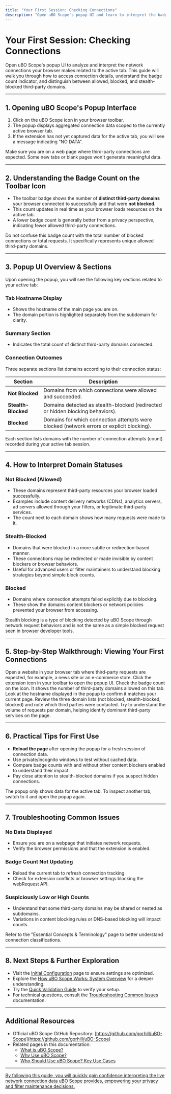 ```yaml
---
title: "Your First Session: Checking Connections"
description: "Open uBO Scope's popup UI and learn to interpret the badge count and connection statistics. This page explains how to view connection details and what the various domain statuses (allowed, blocked, stealth) mean for your active tab."
---
```


# Your First Session: Checking Connections

Open uBO Scope's popup UI to analyze and interpret the network connections your browser makes related to the active tab. This guide will walk you through how to access connection details, understand the badge count indicator, and distinguish between allowed, blocked, and stealth-blocked third-party domains.

---

## 1. Opening uBO Scope's Popup Interface

1. Click on the uBO Scope icon in your browser toolbar.
2. The popup displays aggregated connection data scoped to the currently active browser tab.
3. If the extension has not yet captured data for the active tab, you will see a message indicating "NO DATA".

<Check>
Make sure you are on a web page where third-party connections are expected. Some new tabs or blank pages won't generate meaningful data.
</Check>

---

## 2. Understanding the Badge Count on the Toolbar Icon

- The toolbar badge shows the number of **distinct third-party domains** your browser connected to successfully and that were **not blocked.**
- This count updates in real time as your browser loads resources on the active tab.
- A lower badge count is generally better from a privacy perspective, indicating fewer allowed third-party connections.

<Tip>
Do not confuse this badge count with the total number of blocked connections or total requests. It specifically represents unique allowed third-party domains.
</Tip>

---

## 3. Popup UI Overview & Sections

Upon opening the popup, you will see the following key sections related to your active tab:

### Tab Hostname Display
- Shows the hostname of the main page you are on.
- The domain portion is highlighted separately from the subdomain for clarity.

### Summary Section
- Indicates the total count of distinct third-party domains connected.

### Connection Outcomes
Three separate sections list domains according to their connection status:

| Section        | Description                                           |
|----------------|-------------------------------------------------------|
| **Not Blocked** | Domains from which connections were allowed and succeeded. |
| **Stealth-Blocked** | Domains detected as stealth-blocked (redirected or hidden blocking behaviors). |
| **Blocked**    | Domains for which connection attempts were blocked (network errors or explicit blocking). |

Each section lists domains with the number of connection attempts (count) recorded during your active tab session.

---

## 4. How to Interpret Domain Statuses

### Not Blocked (Allowed)
- These domains represent third-party resources your browser loaded successfully.
- Examples include content delivery networks (CDNs), analytics servers, ad servers allowed through your filters, or legitimate third-party services.
- The count next to each domain shows how many requests were made to it.

### Stealth-Blocked
- Domains that were blocked in a more subtle or redirection-based manner.
- These connections may be redirected or made invisible by content blockers or browser behaviors.
- Useful for advanced users or filter maintainers to understand blocking strategies beyond simple block counts.

### Blocked
- Domains where connection attempts failed explicitly due to blocking.
- These show the domains content blockers or network policies prevented your browser from accessing.

<Note>
Stealth blocking is a type of blocking detected by uBO Scope through network request behaviors and is not the same as a simple blocked request seen in browser developer tools.
</Note>

---

## 5. Step-by-Step Walkthrough: Viewing Your First Connections

<Steps>
<Step title="Navigate to Any Web Page">
Open a website in your browser tab where third-party requests are expected, for example, a news site or an e-commerce store.
</Step>
<Step title="Open the uBO Scope Popup">
Click the extension icon in your toolbar to open the popup UI.
</Step>
<Step title="Observe the Badge Count and Hostname">
Check the badge count on the icon. It shows the number of third-party domains allowed on this tab.
Look at the hostname displayed in the popup to confirm it matches your current page.
</Step>
<Step title="Explore Connection Sections">
Review the three domain lists (not blocked, stealth-blocked, blocked) and note which third parties were contacted.
</Step>
<Step title="Interpret Counts">
Try to understand the volume of requests per domain, helping identify dominant third-party services on the page.
</Step>
</Steps>

---

## 6. Practical Tips for First Use

- **Reload the page** after opening the popup for a fresh session of connection data.
- Use private/incognito windows to test without cached data.
- Compare badge counts with and without other content blockers enabled to understand their impact.
- Pay close attention to stealth-blocked domains if you suspect hidden connections.

<Warning>
The popup only shows data for the active tab. To inspect another tab, switch to it and open the popup again.
</Warning>

---

## 7. Troubleshooting Common Issues

### No Data Displayed
- Ensure you are on a webpage that initiates network requests.
- Verify the browser permissions and that the extension is enabled.

### Badge Count Not Updating
- Reload the current tab to refresh connection tracking.
- Check for extension conflicts or browser settings blocking the webRequest API.

### Suspiciously Low or High Counts
- Understand that some third-party domains may be shared or nested as subdomains.
- Variations in content blocking rules or DNS-based blocking will impact counts.

<Tip>
Refer to the "Essential Concepts & Terminology" page to better understand connection classifications.
</Tip>

---

## 8. Next Steps & Further Exploration

- Visit the [Initial Configuration](../installation-and-setup/first-configuration) page to ensure settings are optimized.
- Explore the [How uBO Scope Works: System Overview](../../architecture-core-concepts/system-overview-architecture) for a deeper understanding.
- Try the [Quick Validation Guide](../first-use-and-validation/validation) to verify your setup.
- For technical questions, consult the [Troubleshooting Common Issues](../first-use-and-validation/troubleshooting) documentation.

---

## Additional Resources

- Official uBO Scope GitHub Repository: [https://github.com/gorhill/uBO-Scope](https://github.com/gorhill/uBO-Scope)
- Related pages in this documentation:
  - [What is uBO Scope?](../../overview/product-intro-value/what-is-ubo-scope)
  - [Why Use uBO Scope?](../../overview/product-intro-value/value-proposition)
  - [Who Should Use uBO Scope? Key Use Cases](../../overview/product-intro-value/target-audience-use-cases)


---

<u>By following this guide, you will quickly gain confidence interpreting the live network connection data uBO Scope provides, empowering your privacy and filter maintenance decisions.</u>
